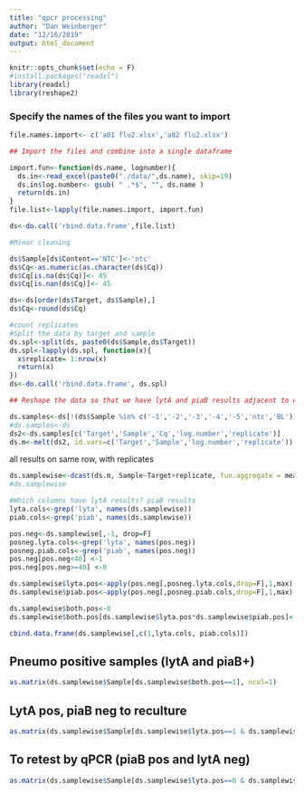 ```yaml
---
title: "qpcr processing"
author: "Dan Weinberger"
date: "12/16/2019"
output: html_document
---
```


```r
knitr::opts_chunk$set(echo = F)
#install.packages("readxl")
library(readxl)
library(reshape2)
```

### Specify the names of the files you want to import

```r
file.names.import<- c('a81 flu2.xlsx','a82 flu2.xlsx')

```

```r
## Import the files and combine into a single dataframe

import.fun<-function(ds.name, lognumber){
  ds.in<-read_excel(paste0("./data/",ds.name), skip=19)
  ds.in$log.number<- gsub( " .*$", "", ds.name )
  return(ds.in)
}
file.list<-lapply(file.names.import, import.fun)

ds<-do.call('rbind.data.frame',file.list)

```

```r
#Minor cleaning

ds$Sample[ds$Content=='NTC']<-'ntc'
ds$Cq<-as.numeric(as.character(ds$Cq))
ds$Cq[is.na(ds$Cq)]<- 45
ds$Cq[is.nan(ds$Cq)]<- 45

ds<-ds[order(ds$Target, ds$Sample),]
ds$Cq<-round(ds$Cq)
```

```r
#count replicates
#Split the data by target and sample
ds.spl<-split(ds, paste0(ds$Sample,ds$Target))
ds.spl<-lapply(ds.spl, function(x){ 
  x$replicate= 1:nrow(x)
  return(x)
})
ds<-do.call('rbind.data.frame', ds.spl)
```


```r
## Reshape the data so that we have lytA and piaB results adjacent to each other

ds.samples<-ds[!(ds$Sample %in% c('-1','-2','-3','-4','-5','ntc','BL')) ,  ]
#ds.samples<-ds
ds2<-ds.samples[c('Target','Sample','Cq','log.number','replicate')]
ds.m<-melt(ds2, id.vars=c('Target','Sample','log.number','replicate'))
```

all results on same row, with replicates
```r
ds.samplewise<-dcast(ds.m, Sample~Target+replicate, fun.aggregate = mean)
#ds.samplewise
```

```r
#Which columns have lytA results? piaB results
lyta.cols<-grep('lyta', names(ds.samplewise))
piab.cols<-grep('piab', names(ds.samplewise))

pos.neg<-ds.samplewise[,-1, drop=F]
posneg.lyta.cols<-grep('lyta', names(pos.neg))
posneg.piab.cols<-grep('piab', names(pos.neg))
pos.neg[pos.neg<40] <-1
pos.neg[pos.neg>=40] <-0

ds.samplewise$lyta.pos<-apply(pos.neg[,posneg.lyta.cols,drop=F],1,max)
ds.samplewise$piab.pos<-apply(pos.neg[,posneg.piab.cols,drop=F],1,max)

ds.samplewise$both.pos<-0
ds.samplewise$both.pos[ds.samplewise$lyta.pos*ds.samplewise$piab.pos]<-1

```

```r
cbind.data.frame(ds.samplewise[,c(1,lyta.cols, piab.cols)])
```


## Pneumo positive samples (lytA and piaB+)
```r
as.matrix(ds.samplewise$Sample[ds.samplewise$both.pos==1], ncol=1)

```

## LytA pos, piaB neg to reculture
```r
as.matrix(ds.samplewise$Sample[ds.samplewise$lyta.pos==1 & ds.samplewise$piab.pos==0], ncol=1)

```

## To retest by qPCR (piaB pos and lytA neg)

```r
as.matrix(ds.samplewise$Sample[ds.samplewise$lyta.pos==0 & ds.samplewise$piab.pos==1], ncol=1)

```







